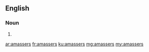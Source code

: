 ==English==

===Noun===
{{head|en|plural}}

# {{plural of|amasser|lang=en|nocat=1}}

[[ar:amassers]]
[[fr:amassers]]
[[ku:amassers]]
[[mg:amassers]]
[[my:amassers]]